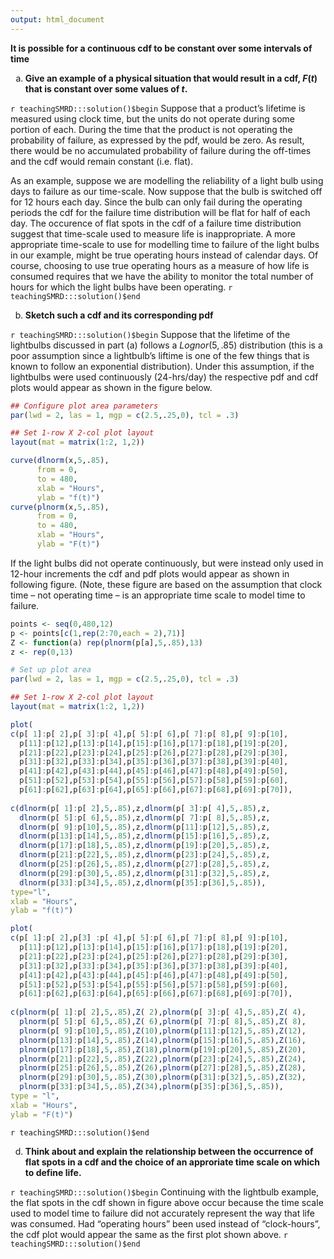 ```yaml
---
output: html_document
---
```


__It is possible for a continuous cdf to be constant over some intervals of time__

a. __Give an example of a physical situation that would result in a cdf, $F(t)$ that is constant over some values of $t$.__

`r teachingSMRD:::solution()$begin`
Suppose that a product's lifetime is measured using clock time, but the units do not operate during some portion of each.  During the time that the product is not operating the probability of failure, as expressed by the pdf, would be zero.  As result, there would be no accumulated probability of failure during the off-times and the cdf would remain constant (i.e. flat). 

As an example, suppose we are modelling the reliability of a light bulb using days to failure as our time-scale.  Now suppose that the bulb is switched off for 12 hours each day.  Since the bulb can only fail during the operating periods the cdf for the failure time distribution will be flat for half of each day.  The occurence of flat spots in the cdf of a failure time distribution suggest that time-scale used to measure life is inappropriate. A more appropriate time-scale to use for modelling time to failure of the light bulbs in our example, might be true operating hours instead of calendar days.  Of course, choosing to use true operating hours as a measure of how life is consumed requires that we have the ability to monitor the total number of hours for which the light bulbs have been operating.
`r teachingSMRD:::solution()$end`

b. __Sketch such a cdf and its corresponding pdf__

`r teachingSMRD:::solution()$begin`
Suppose that the lifetime of the lightbulbs discussed in part (a) follows a $Lognor(5,.85)$ distribution (this is a poor assumption since a lightbulb's liftime is one of the few things that is known to follow an exponential distribution).  Under this assumption, if the lightbulbs were used continuously (24-hrs/day) the respective pdf and cdf plots would appear as shown in the figure below.

```r
## Configure plot area parameters
par(lwd = 2, las = 1, mgp = c(2.5,.25,0), tcl = .3)

## Set 1-row X 2-col plot layout
layout(mat = matrix(1:2, 1,2))

curve(dlnorm(x,5,.85),
      from = 0,
      to = 480,
      xlab = "Hours", 
      ylab = "f(t)")
curve(plnorm(x,5,.85),
      from = 0,
      to = 480,
      xlab = "Hours", 
      ylab = "F(t)")
```

If the light bulbs did not operate continuously, but were instead only used in 12-hour increments the cdf and pdf plots would appear as shown in following figure.  (Note, these figure are based on the assumption that clock time -- not operating time -- is an appropriate time scale to model time to failure. 

```r
points <- seq(0,480,12)
p <- points[c(1,rep(2:70,each = 2),71)]
Z <- function(a) rep(plnorm(p[a],5,.85),13)
z <- rep(0,13)

# Set up plot area
par(lwd = 2, las = 1, mgp = c(2.5,.25,0), tcl = .3)

## Set 1-row X 2-col plot layout
layout(mat = matrix(1:2, 1,2))

plot(
c(p[ 1]:p[ 2],p[ 3]:p[ 4],p[ 5]:p[ 6],p[ 7]:p[ 8],p[ 9]:p[10],
  p[11]:p[12],p[13]:p[14],p[15]:p[16],p[17]:p[18],p[19]:p[20],
  p[21]:p[22],p[23]:p[24],p[25]:p[26],p[27]:p[28],p[29]:p[30],
  p[31]:p[32],p[33]:p[34],p[35]:p[36],p[37]:p[38],p[39]:p[40],
  p[41]:p[42],p[43]:p[44],p[45]:p[46],p[47]:p[48],p[49]:p[50],
  p[51]:p[52],p[53]:p[54],p[55]:p[56],p[57]:p[58],p[59]:p[60],
  p[61]:p[62],p[63]:p[64],p[65]:p[66],p[67]:p[68],p[69]:p[70]),
    
c(dlnorm(p[ 1]:p[ 2],5,.85),z,dlnorm(p[ 3]:p[ 4],5,.85),z,
  dlnorm(p[ 5]:p[ 6],5,.85),z,dlnorm(p[ 7]:p[ 8],5,.85),z,
  dlnorm(p[ 9]:p[10],5,.85),z,dlnorm(p[11]:p[12],5,.85),z, 
  dlnorm(p[13]:p[14],5,.85),z,dlnorm(p[15]:p[16],5,.85),z,
  dlnorm(p[17]:p[18],5,.85),z,dlnorm(p[19]:p[20],5,.85),z,
  dlnorm(p[21]:p[22],5,.85),z,dlnorm(p[23]:p[24],5,.85),z,
  dlnorm(p[25]:p[26],5,.85),z,dlnorm(p[27]:p[28],5,.85),z,
  dlnorm(p[29]:p[30],5,.85),z,dlnorm(p[31]:p[32],5,.85),z,
  dlnorm(p[33]:p[34],5,.85),z,dlnorm(p[35]:p[36],5,.85)),
type="l",
xlab = "Hours", 
ylab = "f(t)")

plot(
c(p[ 1]:p[ 2],p[3] :p[ 4],p[ 5]:p[ 6],p[ 7]:p[ 8],p[ 9]:p[10],
  p[11]:p[12],p[13]:p[14],p[15]:p[16],p[17]:p[18],p[19]:p[20],
  p[21]:p[22],p[23]:p[24],p[25]:p[26],p[27]:p[28],p[29]:p[30],
  p[31]:p[32],p[33]:p[34],p[35]:p[36],p[37]:p[38],p[39]:p[40],
  p[41]:p[42],p[43]:p[44],p[45]:p[46],p[47]:p[48],p[49]:p[50],
  p[51]:p[52],p[53]:p[54],p[55]:p[56],p[57]:p[58],p[59]:p[60],
  p[61]:p[62],p[63]:p[64],p[65]:p[66],p[67]:p[68],p[69]:p[70]),
    
c(plnorm(p[ 1]:p[ 2],5,.85),Z( 2),plnorm(p[ 3]:p[ 4],5,.85),Z( 4),
  plnorm(p[ 5]:p[ 6],5,.85),Z( 6),plnorm(p[ 7]:p[ 8],5,.85),Z( 8),
  plnorm(p[ 9]:p[10],5,.85),Z(10),plnorm(p[11]:p[12],5,.85),Z(12), 
  plnorm(p[13]:p[14],5,.85),Z(14),plnorm(p[15]:p[16],5,.85),Z(16),
  plnorm(p[17]:p[18],5,.85),Z(18),plnorm(p[19]:p[20],5,.85),Z(20),
  plnorm(p[21]:p[22],5,.85),Z(22),plnorm(p[23]:p[24],5,.85),Z(24),
  plnorm(p[25]:p[26],5,.85),Z(26),plnorm(p[27]:p[28],5,.85),Z(28),
  plnorm(p[29]:p[30],5,.85),Z(30),plnorm(p[31]:p[32],5,.85),Z(32),
  plnorm(p[33]:p[34],5,.85),Z(34),plnorm(p[35]:p[36],5,.85)),
type = "l", 
xlab = "Hours",
ylab = "F(t)")
```
`r teachingSMRD:::solution()$end`

d. __Think about and explain the relationship between the occurrence of flat spots in a cdf and the choice of an approriate time scale on which to define life.__

`r teachingSMRD:::solution()$begin`
Continuing with the lightbulb example, the flat spots in the cdf shown in figure above occur because the time scale used to model time to failure did not accurately represent the way that life was consumed.  Had "operating hours" been used instead of "clock-hours", the cdf plot would appear the same as the first plot shown above.
`r teachingSMRD:::solution()$end`
